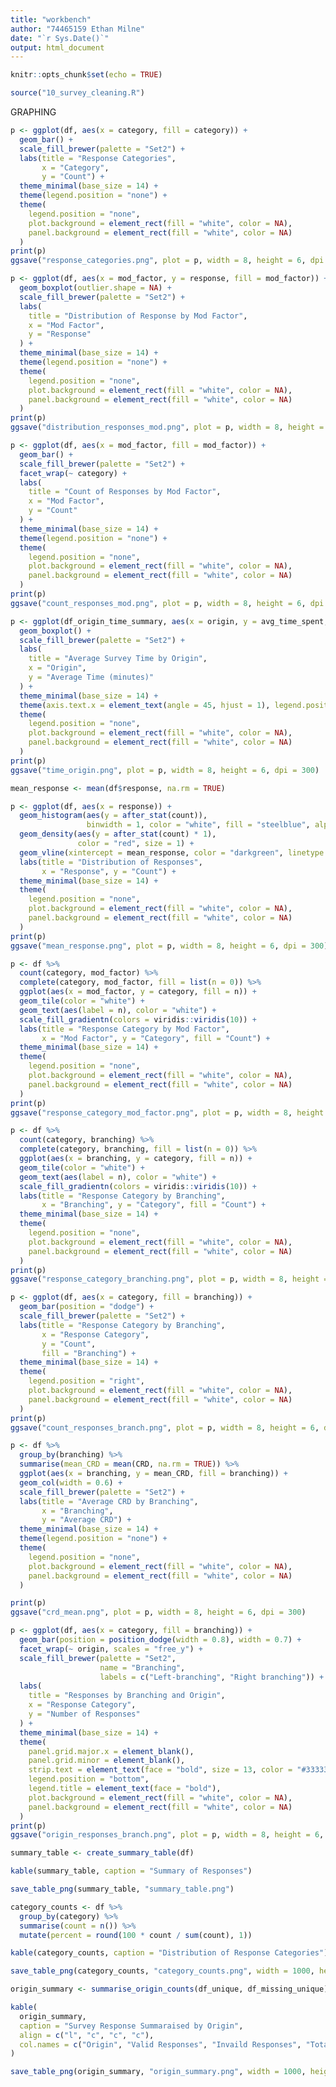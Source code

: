 ```yaml
---
title: "workbench"
author: "74465159 Ethan Milne"
date: "`r Sys.Date()`"
output: html_document
---
```


```r
knitr::opts_chunk$set(echo = TRUE)
```

```r
source("10_survey_cleaning.R")
```

GRAPHING
```r
p <- ggplot(df, aes(x = category, fill = category)) +
  geom_bar() +
  scale_fill_brewer(palette = "Set2") +
  labs(title = "Response Categories",
       x = "Category",
       y = "Count") +
  theme_minimal(base_size = 14) +
  theme(legend.position = "none") +
  theme(
    legend.position = "none",
    plot.background = element_rect(fill = "white", color = NA),
    panel.background = element_rect(fill = "white", color = NA)
  )
print(p)
ggsave("response_categories.png", plot = p, width = 8, height = 6, dpi = 300)
```


```r
p <- ggplot(df, aes(x = mod_factor, y = response, fill = mod_factor)) +
  geom_boxplot(outlier.shape = NA) +
  scale_fill_brewer(palette = "Set2") +
  labs(
    title = "Distribution of Response by Mod Factor",
    x = "Mod Factor",
    y = "Response"
  ) +
  theme_minimal(base_size = 14) +
  theme(legend.position = "none") +
  theme(
    legend.position = "none",
    plot.background = element_rect(fill = "white", color = NA),
    panel.background = element_rect(fill = "white", color = NA)
  )
print(p)
ggsave("distribution_responses_mod.png", plot = p, width = 8, height = 6, dpi = 300)
```


```r
p <- ggplot(df, aes(x = mod_factor, fill = mod_factor)) +
  geom_bar() +
  scale_fill_brewer(palette = "Set2") +
  facet_wrap(~ category) +
  labs(
    title = "Count of Responses by Mod Factor",
    x = "Mod Factor",
    y = "Count"
  ) +
  theme_minimal(base_size = 14) +
  theme(legend.position = "none") +
  theme(
    legend.position = "none",
    plot.background = element_rect(fill = "white", color = NA),
    panel.background = element_rect(fill = "white", color = NA)
  )
print(p)
ggsave("count_responses_mod.png", plot = p, width = 8, height = 6, dpi = 300)
```


```r
p <- ggplot(df_origin_time_summary, aes(x = origin, y = avg_time_spent, fill = origin)) +
  geom_boxplot() +
  scale_fill_brewer(palette = "Set2") +
  labs(
    title = "Average Survey Time by Origin",
    x = "Origin",
    y = "Average Time (minutes)"
  ) +
  theme_minimal(base_size = 14) +
  theme(axis.text.x = element_text(angle = 45, hjust = 1), legend.position = "none") +
  theme(
    legend.position = "none",
    plot.background = element_rect(fill = "white", color = NA),
    panel.background = element_rect(fill = "white", color = NA)
  )
print(p)
ggsave("time_origin.png", plot = p, width = 8, height = 6, dpi = 300)
```


```r
mean_response <- mean(df$response, na.rm = TRUE)

p <- ggplot(df, aes(x = response)) +
  geom_histogram(aes(y = after_stat(count)), 
                 binwidth = 1, color = "white", fill = "steelblue", alpha = 0.6) +
  geom_density(aes(y = after_stat(count) * 1),
               color = "red", size = 1) +
  geom_vline(xintercept = mean_response, color = "darkgreen", linetype = "dashed", size = 1) +
  labs(title = "Distribution of Responses",
       x = "Response", y = "Count") +
  theme_minimal(base_size = 14) +
  theme(
    legend.position = "none",
    plot.background = element_rect(fill = "white", color = NA),
    panel.background = element_rect(fill = "white", color = NA)
  )
print(p)
ggsave("mean_response.png", plot = p, width = 8, height = 6, dpi = 300)
```


```r
p <- df %>%
  count(category, mod_factor) %>%
  complete(category, mod_factor, fill = list(n = 0)) %>%
  ggplot(aes(x = mod_factor, y = category, fill = n)) +
  geom_tile(color = "white") +
  geom_text(aes(label = n), color = "white") + 
  scale_fill_gradientn(colors = viridis::viridis(10)) +
  labs(title = "Response Category by Mod Factor",
       x = "Mod Factor", y = "Category", fill = "Count") +
  theme_minimal(base_size = 14) +
  theme(
    legend.position = "none",
    plot.background = element_rect(fill = "white", color = NA),
    panel.background = element_rect(fill = "white", color = NA)
  )
print(p)
ggsave("response_category_mod_factor.png", plot = p, width = 8, height = 6, dpi = 300)
```


```r
p <- df %>%
  count(category, branching) %>%
  complete(category, branching, fill = list(n = 0)) %>%
  ggplot(aes(x = branching, y = category, fill = n)) +
  geom_tile(color = "white") +
  geom_text(aes(label = n), color = "white") + 
  scale_fill_gradientn(colors = viridis::viridis(10)) +
  labs(title = "Response Category by Branching",
       x = "Branching", y = "Category", fill = "Count") +
  theme_minimal(base_size = 14) +
  theme(
    legend.position = "none",
    plot.background = element_rect(fill = "white", color = NA),
    panel.background = element_rect(fill = "white", color = NA)
  )
print(p)
ggsave("response_category_branching.png", plot = p, width = 8, height = 6, dpi = 300)
```


```r
p <- ggplot(df, aes(x = category, fill = branching)) +
  geom_bar(position = "dodge") +
  scale_fill_brewer(palette = "Set2") +
  labs(title = "Response Category by Branching",
       x = "Response Category",
       y = "Count",
       fill = "Branching") +
  theme_minimal(base_size = 14) +
  theme(
    legend.position = "right",
    plot.background = element_rect(fill = "white", color = NA),
    panel.background = element_rect(fill = "white", color = NA)
  )
print(p)
ggsave("count_responses_branch.png", plot = p, width = 8, height = 6, dpi = 300)
```


```r
p <- df %>%
  group_by(branching) %>%
  summarise(mean_CRD = mean(CRD, na.rm = TRUE)) %>%
  ggplot(aes(x = branching, y = mean_CRD, fill = branching)) +
  geom_col(width = 0.6) +
  scale_fill_brewer(palette = "Set2") +
  labs(title = "Average CRD by Branching",
       x = "Branching",
       y = "Average CRD") +
  theme_minimal(base_size = 14) +
  theme(legend.position = "none") +
  theme(
    legend.position = "none",
    plot.background = element_rect(fill = "white", color = NA),
    panel.background = element_rect(fill = "white", color = NA)
  )

print(p)
ggsave("crd_mean.png", plot = p, width = 8, height = 6, dpi = 300)
```


```r
p <- ggplot(df, aes(x = category, fill = branching)) +
  geom_bar(position = position_dodge(width = 0.8), width = 0.7) +
  facet_wrap(~ origin, scales = "free_y") +
  scale_fill_brewer(palette = "Set2",
                    name = "Branching",
                    labels = c("Left-branching", "Right branching")) +
  labs(
    title = "Responses by Branching and Origin",
    x = "Response Category",
    y = "Number of Responses"
  ) +
  theme_minimal(base_size = 14) +
  theme(
    panel.grid.major.x = element_blank(),
    panel.grid.minor = element_blank(),
    strip.text = element_text(face = "bold", size = 13, color = "#333333"),
    legend.position = "bottom",
    legend.title = element_text(face = "bold"),
    plot.background = element_rect(fill = "white", color = NA),
    panel.background = element_rect(fill = "white", color = NA)
  )
print(p)
ggsave("origin_responses_branch.png", plot = p, width = 8, height = 6, dpi = 300)
```


```r
summary_table <- create_summary_table(df)

kable(summary_table, caption = "Summary of Responses")

save_table_png(summary_table, "summary_table.png")
```


```r
category_counts <- df %>%
  group_by(category) %>%
  summarise(count = n()) %>%
  mutate(percent = round(100 * count / sum(count), 1))

kable(category_counts, caption = "Distribution of Response Categories")

save_table_png(category_counts, "category_counts.png", width = 1000, height = 600)
```


```r
origin_summary <- summarise_origin_counts(df_unique, df_missing_unique)

kable(
  origin_summary,
  caption = "Survey Response Summaraised by Origin",
  align = c("l", "c", "c", "c"),
  col.names = c("Origin", "Valid Responses", "Invaild Responses", "Total Responses")
)

save_table_png(origin_summary, "origin_summary.png", width = 1000, height = 600)
```
